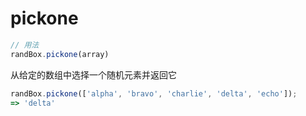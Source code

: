 # pickone

```js
// 用法
randBox.pickone(array)
```

从给定的数组中选择一个随机元素并返回它

```js
randBox.pickone(['alpha', 'bravo', 'charlie', 'delta', 'echo']);
=> 'delta'
```

